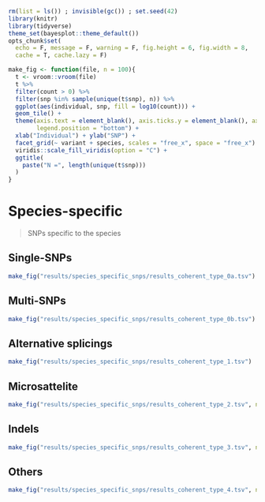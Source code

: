 ```r
rm(list = ls()) ; invisible(gc()) ; set.seed(42)
library(knitr)
library(tidyverse)
theme_set(bayesplot::theme_default())
opts_chunk$set(
  echo = F, message = F, warning = F, fig.height = 6, fig.width = 8,
  cache = T, cache.lazy = F)
```

```r
make_fig <- function(file, n = 100){
  t <- vroom::vroom(file) 
  t %>% 
  filter(count > 0) %>% 
  filter(snp %in% sample(unique(t$snp), n)) %>% 
  ggplot(aes(individual, snp, fill = log10(count))) +
  geom_tile() +
  theme(axis.text = element_blank(), axis.ticks.y = element_blank(), axis.line = element_blank(),
        legend.position = "bottom") +
  xlab("Individual") + ylab("SNP") +
  facet_grid(~ variant + species, scales = "free_x", space = "free_x") +
  viridis::scale_fill_viridis(option = "C") +
  ggtitle(
    paste("N =", length(unique(t$snp)))
  )
}
```

# Species-specific

> SNPs specific to the species

## Single-SNPs 

```r
make_fig("results/species_specific_snps/results_coherent_type_0a.tsv")
```

## Multi-SNPs

```r
make_fig("results/species_specific_snps/results_coherent_type_0b.tsv")
```

## Alternative splicings

```r
make_fig("results/species_specific_snps/results_coherent_type_1.tsv")
```

## Microsattelite

```r
make_fig("results/species_specific_snps/results_coherent_type_2.tsv", n = 35)
```

## Indels

```r
make_fig("results/species_specific_snps/results_coherent_type_3.tsv", n = 100)
```

## Others

```r
make_fig("results/species_specific_snps/results_coherent_type_4.tsv", n = 100)
```
